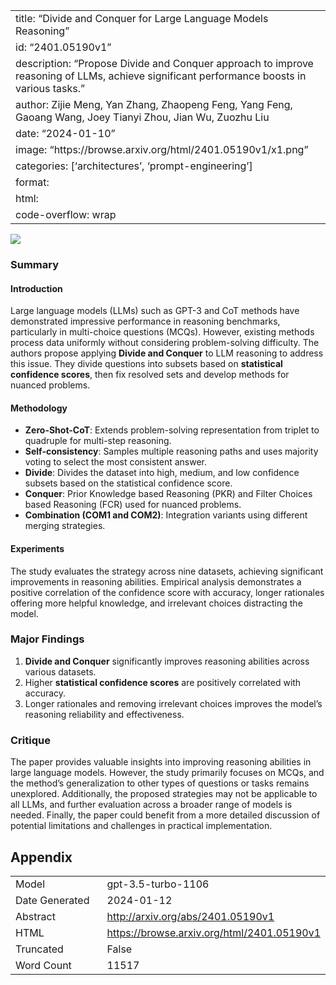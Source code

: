 
---
title: "Divide and Conquer for Large Language Models Reasoning"
id: "2401.05190v1"
description: "Propose Divide and Conquer approach to improve reasoning of LLMs, achieve significant performance boosts in various tasks."
author: Zijie Meng, Yan Zhang, Zhaopeng Feng, Yang Feng, Gaoang Wang, Joey Tianyi Zhou, Jian Wu, Zuozhu Liu
date: "2024-01-10"
image: "https://browse.arxiv.org/html/2401.05190v1/x1.png"
categories: ['architectures', 'prompt-engineering']
format:
  html:
    code-overflow: wrap
---

![](https://browse.arxiv.org/html/2401.05190v1/x1.png)

### Summary 

#### Introduction 
Large language models (LLMs) such as GPT-3 and CoT methods have demonstrated impressive performance in reasoning benchmarks, particularly in multi-choice questions (MCQs). However, existing methods process data uniformly without considering problem-solving difficulty. The authors propose applying **Divide and Conquer** to LLM reasoning to address this issue. They divide questions into subsets based on **statistical confidence scores**, then fix resolved sets and develop methods for nuanced problems.

#### Methodology
- **Zero-Shot-CoT**: Extends problem-solving representation from triplet to quadruple for multi-step reasoning.
- **Self-consistency**: Samples multiple reasoning paths and uses majority voting to select the most consistent answer.
- **Divide**: Divides the dataset into high, medium, and low confidence subsets based on the statistical confidence score.
- **Conquer**: Prior Knowledge based Reasoning (PKR) and Filter Choices based Reasoning (FCR) used for nuanced problems.
- **Combination (COM1 and COM2)**: Integration variants using different merging strategies.

#### Experiments
The study evaluates the strategy across nine datasets, achieving significant improvements in reasoning abilities. Empirical analysis demonstrates a positive correlation of the confidence score with accuracy, longer rationales offering more helpful knowledge, and irrelevant choices distracting the model.

### Major Findings 
1. **Divide and Conquer** significantly improves reasoning abilities across various datasets.
2. Higher **statistical confidence scores** are positively correlated with accuracy.
3. Longer rationales and removing irrelevant choices improves the model's reasoning reliability and effectiveness.

### Critique 
The paper provides valuable insights into improving reasoning abilities in large language models. However, the study primarily focuses on MCQs, and the method's generalization to other types of questions or tasks remains unexplored. Additionally, the proposed strategies may not be applicable to all LLMs, and further evaluation across a broader range of models is needed. Finally, the paper could benefit from a more detailed discussion of potential limitations and challenges in practical implementation.

## Appendix

|          |          |
|----------|----------|
| Model     | gpt-3.5-turbo-1106       |
| Date Generated     | 2024-01-12       |
| Abstract | [http://arxiv.org/abs/2401.05190v1](http://arxiv.org/abs/2401.05190v1)        |
| HTML     | [https://browse.arxiv.org/html/2401.05190v1](https://browse.arxiv.org/html/2401.05190v1)       |
| Truncated       | False       |
| Word Count       | 11517       |